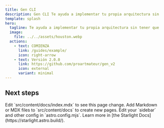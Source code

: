 ```yaml
---
title: Gen CLI
description: Gen CLI Te ayuda a implementar tu propia arquitectura sin tener que escribir tanto código.
template: splash
hero:
  tagline: Te ayuda a implementar tu propia arquitectura sin tener que escribir tanto código.
  image:
    file: ../../assets/houston.webp
  actions:
    - text: COMIENZA
      link: /guides/example/
      icon: right-arrow
    - text: Versión 2.0.0
      link: https://github.com/proartmateur/gen_v2
      icon: external
      variant: minimal
---
```



## Next steps

<CardGrid stagger>
	<Card title="Update content" icon="pencil">
		Edit `src/content/docs/index.mdx` to see this page change.
	</Card>
	<Card title="Add new content" icon="add-document">
		Add Markdown or MDX files to `src/content/docs` to create new pages.
	</Card>
	<Card title="Configure your site" icon="setting">
		Edit your `sidebar` and other config in `astro.config.mjs`.
	</Card>
	<Card title="Read the docs" icon="open-book">
		Learn more in [the Starlight Docs](https://starlight.astro.build/).
	</Card>
</CardGrid>
